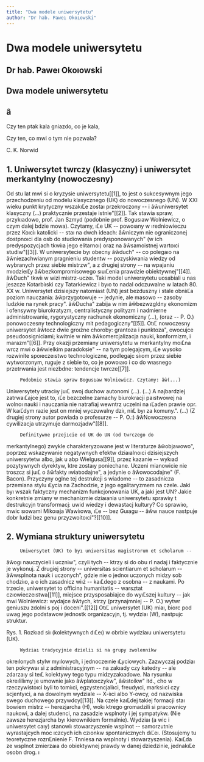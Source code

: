 ```yaml
---
title: "Dwa modele uniwersytetu"
author: "Dr hab. Paweı Okoıowski"
---
```

# Dwa modele uniwersytetu

## Dr hab. Paweı Okoıowski

## Dwa modele uniwersytetu

## â

Czy ten ptak kala gniazdo, co je kala,

 Czy ten, co mwi o tym nie pozwala?

C. K. Norwid

 

## 1. Uniwersytet twrczy (klasyczny) i uniwersytet merkantylny (nowoczesny)

Od stu lat mwi si o kryzysie
uniwersytetu[[1]], to jest o sukcesywnym jego
przechodzeniu od modelu klasycznego (UK) do nowoczesnego (UN). W XXI
wieku punkt krytyczny wszakıĽe zostaı przekroczony -- i âŵuniwersytet
klasyczny (...) praktycznie przestaje
istnie"[[2]]. Tak stawia spraw, przykıadowo,
prof. Jan Szmyd (podobnie prof. Bogusıaw Wolniewicz, o czym dalej bdzie
mowa). Czytamy, ıĽe UK -- powoıany w ıredniowieczu przez Koıciı
katolicki -- staı na dwch ideach: âŵniczym nie ograniczonej dostpnoıci
dla osb do studiowania predysponowanych" (w ich predyspozycjach tkwiıa
jego elitarnoı) oraz na âŵsamoistnej wartoıci
studiw"[[3]]. W uniwersytecie byı obecny âŵduch"
-- co polegaıo na âŵniezachwianym pragnieniu studentw -- pozyskiwania
wiedzy od wybranych przez siebie mistrzw", a z drugiej strony -- na
wpajaniu mıodzieıĽy âŵbezkompromisowego sıuıĽenia prawdzie
obiektywnej"[[4]]. âŵDuch" tkwiı w wizi mistrz-uczeı.
Taki model uniwersytetu uosabiali u nas jeszcze Kotarbiıski czy
Tatarkiewicz i byıo to nadal odczuwalne w latach 80. XX w. Uniwersytet
dzisiejszy natomiast (UN) jest bezduszny i stale obniıĽa poziom
nauczania: âŵprzygotowuje -- jedynie, ale masowo -- zasoby ludzkie na
rynek pracy". âŵDucha" zabija w nim âŵbezwzgldny ekonomizm i ofensywny
biurokratyzm, centralistyczny polityzm i nadmierne administrowanie,
rygorystyczny rachunek ekonomiczny (...), (oraz -- P. O.) ponowoczesny
technologiczny mit pedagogiczny"[[5]]. OtıĽ nowoczesny uniwersytet âŵtocz
dwie groıżne choroby: grantoza i punktoza", owocujce
pseudoosigniciami; kwitnie w nim âŵkomercjalizacja nauki, konformizm, i
marazm"[[6]]. Przy okazji przemiany uniwersytetu
w merkantylny moıĽna wrcz mwi o âŵwielkim paradoksie" -- na tym
polegajcym, ıĽe wysoko rozwinite spoıeczeıstwo technologiczne,
podlegajc siıom przez siebie wytworzonym, ruguje z siebie to, co je
powoıaıo i co do wıasnego przetrwania jest niezbdne: tendencje
twrcze[[7]].

         Podobnie stawia spraw Bogusıaw Wolniewicz. Czytamy: âŵ(...)
Uniwersytety utraciıy juıĽ swoj duchow autonomi (...). (...) A
najbardziej zatrwaıĽajce jest to, ıĽe bezczelne zamachy biurokracji
paıstwowej na wolnoı nauki i nauczania nie natrafiaj wewntrz uczelni
na ıĽaden prawie opr. W kaıĽdym razie jest on mniej wyczuwalny dziı, niıĽ
byı za komuny.". (...) (Z drugiej strony autor powiada o profesurze --
P. O.:) âŵNowoczesna cywilizacja utrzymuje
darmozjadw"[[8]].

         Definitywne przejıcie od UK do UN (od twrczego do
merkantylnego) zwykle charakteryzowane jest w literaturze âŵobjawowo",
poprzez wskazywanie negatywnych efektw dziaıalnoıci dzisiejszych
uniwersytetw albo, jak u abp Wielgusa[[9]], przez kazanie -- wykıad pozytywnych
dyrektyw, ktre zostaıy poniechane. Uczeni mianowicie nie troszcz si
juıĽ o âŵfakty ıwiatıodajne", a jedynie o âŵowocodajne" (F. Bacon).
Przyczyny oglne tej destrukcji s wiadome -- to zasadnicza przemiana
stylu ıĽycia na Zachodzie, z jego egalitaryzmem na czele. Jaki byı wszak
faktyczny mechanizm funkcjonowania UK, a jaki jest UN? Jakie konkretnie
zmiany w mechanizmie dziaıania uniwersytetu sprawiıy t destrukcyjn
transformacj: uwid wiedzy i dewastacj kultury? Co sprawiıo, mwic
sıowami Mikoıaja Wawiıowa, ıĽe -- bez Guıagu -- âŵw nauce nastpuje dobr
ludzi bez genu przyzwoitoıci"?[[10]].

 

##          2. Wymiana struktury uniwersytetu

         Uniwersytet (UK) to byı universitas magistrorum et scholarum --
âŵogı nauczycieli i uczniw", czyli tych -- ktrzy si do obu rl nadaj
i faktycznie je wykonuj. Z drugiej strony -- universitas scientiarum et
scholarum -- âŵwsplnota nauk i uczonych", gdzie nie o jednoı uczonych
midzy sob chodziıo, a o ich zasadnicz wiıż -- kaıĽdego z osobna -- z
naukami. Po trzecie, uniwersytet to officina humanitatis -- warsztat
czıowieczeıstwa[[11]], miejsce przysposabiajce do wyıĽszej
kultury -- jak mwi Wolniewicz: wydajce âŵtych, ktrzy (przynajmniej --
P. O.) wytwr geniuszu zdolni s poj i
doceni".[[12]] OtıĽ uniwersytet (UK) miaı, biorc
pod uwag jego podstawow jednostk organizacyjn, tj. wydziaı (W),
nastpujc struktur.

 

 

 

 

 

 

 

 

 

 

 

 

 

 

 

 

Rys. 1. Rozkıad siı (kolektywnych dıĽeı) w obrbie wydziaıu uniwersytetu
(UK).

 

         Wydziaı tradycyjnie dzieliı si na grupy zwolennikw
okreılonych stylw myılowych, i jednoczeınie ıĽyciowych. Zazwyczaj
podziaı ten pokrywaı si z administracyjnym -- na zakıady czy katedry --
ale zdarzaıy si teıĽ kolektywy tego typu midzyzakıadowe. Na rysunku
okreıliliımy je umownie jako âŵplatoıczykw", âŵstoikw" itd., cho w
rzeczywistoıci byli to tomiıci, egzystencjaliıci, freudyıci, marksiıci
czy scjentyıci, a na dowolnym wydziale -- X-iıci albo Y-owcy, od
nazwiska swego duchowego przywdcy[[13]]. Na czele kaıĽdej takiej formacji
staı bowiem mistrz -- herezjarcha (H), wokı ktrego gromadzili si
pracownicy naukowi, a dalej studenci, na zasadzie wsplnoty i jej
sympatykw. (Nie zawsze herezjarcha byı kierownikiem formalnie). Wydziaı
(a wic i uniwersytet caıy) stanowiı stowarzyszenie wsplnot --
samorzutnie wyrastajcych moc ıczcych ich czıonkw spontanicznych
dıĽeı. (Stosujemy tu teoretyczne rozrıĽnienie F. Tnniesa na wsplnoty i
stowarzyszenia). KaıĽda ze wsplnot zmierzaıa do obiektywnej prawdy w
danej dziedzinie, jednakıĽe osobn drog. ı